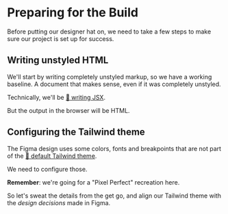 # Preparing for the Build

Before putting our designer hat on, we need to take a few steps to make sure our project is set up for success.

## Writing unstyled HTML

We'll start by writing completely unstyled markup, so we have a working baseline. A document that makes sense, even if it was completely unstyled.

Technically, we'll be [📜 writing JSX](https://react.dev/learn/writing-markup-with-jsx).

But the output in the browser will be HTML.

## Configuring the Tailwind theme

The Figma design uses some colors, fonts and breakpoints that are not part of the [📜 default Tailwind theme](https://tailwindcss.com/docs/theme).

We need to configure those.

**Remember**: we're going for a "Pixel Perfect" recreation here.

So let's sweat the details from the get go, and align our Tailwind theme with the _design decisions_ made in Figma.
